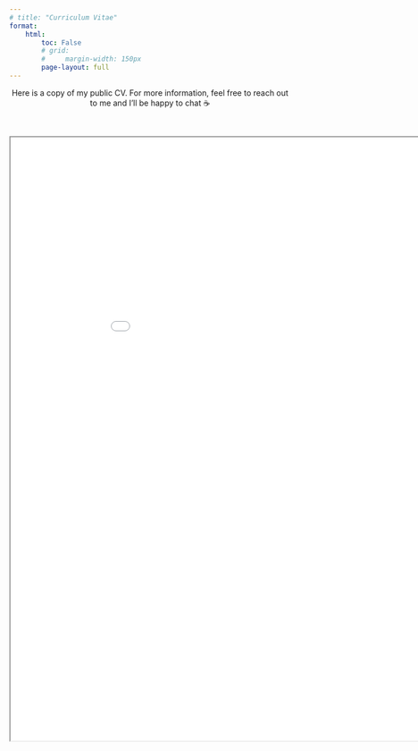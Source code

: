 ```yaml
---
# title: "Curriculum Vitae"
format:
    html:
        toc: False
        # grid:
        #     margin-width: 150px
        page-layout: full
---
```


<center>Here is a copy of my public CV. For more information, feel free to reach out to me and I'll be happy to chat ☕️</center><br>

<center><iframe src="./resources/Unofficial_Keifer_Lee_Resume.pdf" title="CV" width="960" height="1080"></iframe></center>
